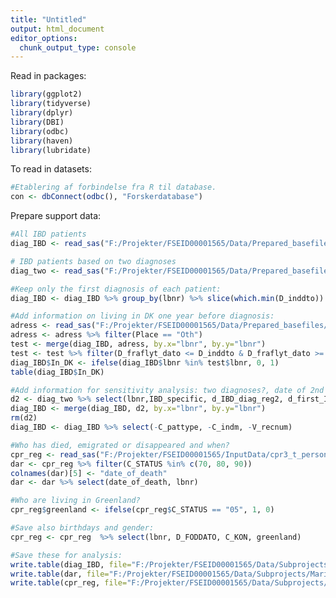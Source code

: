 ---
title: "Untitled"
output: html_document
editor_options: 
  chunk_output_type: console
---

Read in packages:
```{r}
library(ggplot2)
library(tidyverse)
library(dplyr)
library(DBI)
library(odbc)
library(haven)
library(lubridate)
```


To read in datasets:
```{r}
#Etablering af forbindelse fra R til database.
con <- dbConnect(odbc(), "Forskerdatabase")

```

Prepare support data:
```{r}
#All IBD patients
diag_IBD <- read_sas("F:/Projekter/FSEID00001565/Data/Prepared_basefiles/ibd_diags.sas7bdat")

# IBD patients based on two diagnoses
diag_two <- read_sas("F:/Projekter/FSEID00001565/Data/Prepared_basefiles/ibd_patients_two_registrations.sas7bdat")

#Keep only the first diagnosis of each patient:
diag_IBD <- diag_IBD %>% group_by(lbnr) %>% slice(which.min(D_inddto))

#Add information on living in DK one year before diagnosis:
adress <- read_sas("F:/Projekter/FSEID00001565/Data/Prepared_basefiles/addresses.sas7bdat")
adress <- adress %>% filter(Place == "Oth")
test <- merge(diag_IBD, adress, by.x="lbnr", by.y="lbnr")
test <- test %>% filter(D_fraflyt_dato <= D_inddto & D_fraflyt_dato >= D_inddto-365.25)
diag_IBD$In_DK <- ifelse(diag_IBD$lbnr %in% test$lbnr, 0, 1)
table(diag_IBD$In_DK)

#Add information for sensitivity analysis: two diagnoses?, date of 2nd IBD registration, date of first ever IBD, IBD diagnosis 2
d2 <- diag_two %>% select(lbnr,IBD_specific, d_IBD_diag_reg2, d_first_IBD_contact, IBD_reg2)
diag_IBD <- merge(diag_IBD, d2, by.x="lbnr", by.y="lbnr")
rm(d2)
diag_IBD <- diag_IBD %>% select(-C_pattype, -C_indm, -V_recnum)

#Who has died, emigrated or disappeared and when?
cpr_reg <- read_sas("F:/Projekter/FSEID00001565/InputData/cpr3_t_person_lbnr.sas7bdat")
dar <- cpr_reg %>% filter(C_STATUS %in% c(70, 80, 90))
colnames(dar)[5] <- "date_of_death"
dar <- dar %>% select(date_of_death, lbnr)

#Who are living in Greenland?
cpr_reg$greenland <- ifelse(cpr_reg$C_STATUS == "05", 1, 0)

#Save also birthdays and gender:
cpr_reg <- cpr_reg  %>% select(lbnr, D_FODDATO, C_KON, greenland)

#Save these for analysis:
write.table(diag_IBD, file="F:/Projekter/FSEID00001565/Data/Subprojects/Marie_IBD_clinical_biomarker/temp/IBD_diagnoses.txt")
write.table(dar, file="F:/Projekter/FSEID00001565/Data/Subprojects/Marie_IBD_clinical_biomarker/temp/Death_times.txt")
write.table(cpr_reg, file="F:/Projekter/FSEID00001565/Data/Subprojects/Marie_IBD_clinical_biomarker/temp/Birth_and_gender.txt")
```

